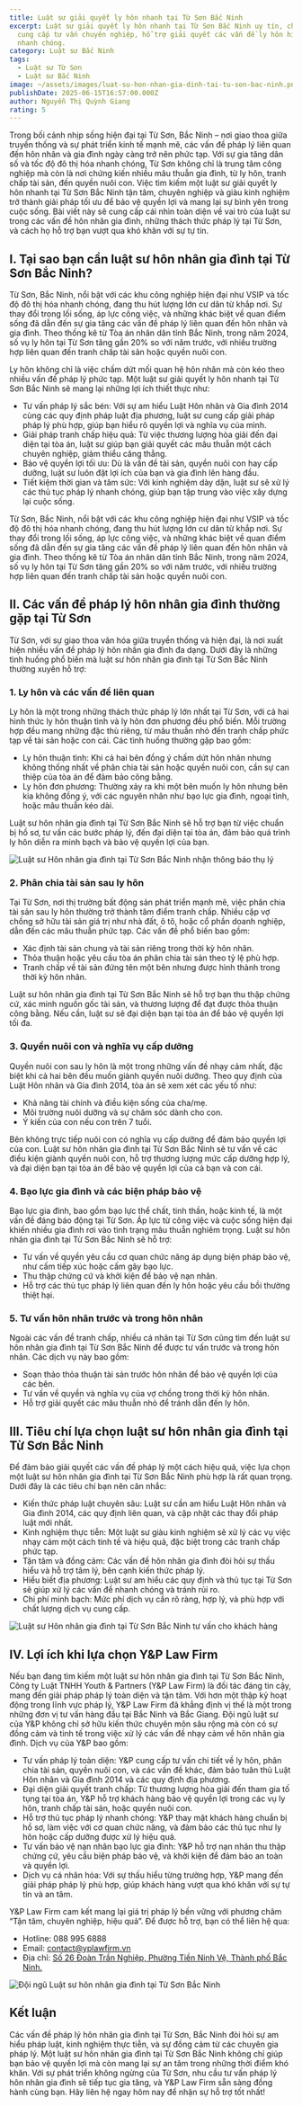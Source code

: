 ```yaml
---
title: Luật sư giải quyết ly hôn nhanh tại Từ Sơn Bắc Ninh
excerpt: Luật sư giải quyết ly hôn nhanh tại Từ Sơn Bắc Ninh uy tín, chất lượng
  cung cấp tư vấn chuyên nghiệp, hỗ trợ giải quyết các vấn đề ly hôn hiệu quả,
  nhanh chóng.
category: Luật sư Bắc Ninh
tags:
  - Luật sư Từ Sơn
  - Luật sư Bắc Ninh
image: ~/assets/images/luat-su-hon-nhan-gia-dinh-tai-tu-son-bac-ninh.png
publishDate: 2025-06-15T16:57:00.000Z
author: Nguyễn Thị Quỳnh Giang
rating: 5
---
```

Trong bối cảnh nhịp sống hiện đại tại Từ Sơn, Bắc Ninh – nơi giao thoa giữa truyền thống và sự phát triển kinh tế mạnh mẽ, các vấn đề pháp lý liên quan đến hôn nhân và gia đình ngày càng trở nên phức tạp. Với sự gia tăng dân số và tốc độ đô thị hóa nhanh chóng, Từ Sơn không chỉ là trung tâm công nghiệp mà còn là nơi chứng kiến nhiều mâu thuẫn gia đình, từ ly hôn, tranh chấp tài sản, đến quyền nuôi con. Việc tìm kiếm một luật sư giải quyết ly hôn nhanh tại Từ Sơn Bắc Ninh tận tâm, chuyên nghiệp và giàu kinh nghiệm trở thành giải pháp tối ưu để bảo vệ quyền lợi và mang lại sự bình yên trong cuộc sống. Bài viết này sẽ cung cấp cái nhìn toàn diện về vai trò của luật sư trong các vấn đề hôn nhân gia đình, những thách thức pháp lý tại Từ Sơn, và cách họ hỗ trợ bạn vượt qua khó khăn với sự tự tin.

## I. Tại sao bạn cần luật sư hôn nhân gia đình tại Từ Sơn Bắc Ninh?

Từ Sơn, Bắc Ninh, nổi bật với các khu công nghiệp hiện đại như VSIP và tốc độ đô thị hóa nhanh chóng, đang thu hút lượng lớn cư dân từ khắp nơi. Sự thay đổi trong lối sống, áp lực công việc, và những khác biệt về quan điểm sống đã dẫn đến sự gia tăng các vấn đề pháp lý liên quan đến hôn nhân và gia đình. Theo thống kê từ Tòa án nhân dân tỉnh Bắc Ninh, trong năm 2024, số vụ ly hôn tại Từ Sơn tăng gần 20% so với năm trước, với nhiều trường hợp liên quan đến tranh chấp tài sản hoặc quyền nuôi con.

Ly hôn không chỉ là việc chấm dứt mối quan hệ hôn nhân mà còn kéo theo nhiều vấn đề pháp lý phức tạp. Một luật sư giải quyết ly hôn nhanh tại Từ Sơn Bắc Ninh sẽ mang lại những lợi ích thiết thực như:

* Tư vấn pháp lý sắc bén: Với sự am hiểu Luật Hôn nhân và Gia đình 2014 cùng các quy định pháp luật địa phương, luật sư cung cấp giải pháp pháp lý phù hợp, giúp bạn hiểu rõ quyền lợi và nghĩa vụ của mình.
* Giải pháp tranh chấp hiệu quả: Từ việc thương lượng hòa giải đến đại diện tại tòa án, luật sư giúp bạn giải quyết các mâu thuẫn một cách chuyên nghiệp, giảm thiểu căng thẳng.
* Bảo vệ quyền lợi tối ưu: Dù là vấn đề tài sản, quyền nuôi con hay cấp dưỡng, luật sư luôn đặt lợi ích của bạn và gia đình lên hàng đầu.
* Tiết kiệm thời gian và tâm sức: Với kinh nghiệm dày dặn, luật sư sẽ xử lý các thủ tục pháp lý nhanh chóng, giúp bạn tập trung vào việc xây dựng lại cuộc sống.

Từ Sơn, Bắc Ninh, nổi bật với các khu công nghiệp hiện đại như VSIP và tốc độ đô thị hóa nhanh chóng, đang thu hút lượng lớn cư dân từ khắp nơi. Sự thay đổi trong lối sống, áp lực công việc, và những khác biệt về quan điểm sống đã dẫn đến sự gia tăng các vấn đề pháp lý liên quan đến hôn nhân và gia đình. Theo thống kê từ Tòa án nhân dân tỉnh Bắc Ninh, trong năm 2024, số vụ ly hôn tại Từ Sơn tăng gần 20% so với năm trước, với nhiều trường hợp liên quan đến tranh chấp tài sản hoặc quyền nuôi con.

## II. Các vấn đề pháp lý hôn nhân gia đình thường gặp tại Từ Sơn

Từ Sơn, với sự giao thoa văn hóa giữa truyền thống và hiện đại, là nơi xuất hiện nhiều vấn đề pháp lý hôn nhân gia đình đa dạng. Dưới đây là những tình huống phổ biến mà luật sư hôn nhân gia đình tại Từ Sơn Bắc Ninh thường xuyên hỗ trợ:

### 1. Ly hôn và các vấn đề liên quan

Ly hôn là một trong những thách thức pháp lý lớn nhất tại Từ Sơn, với cả hai hình thức ly hôn thuận tình và ly hôn đơn phương đều phổ biến. Mỗi trường hợp đều mang những đặc thù riêng, từ mâu thuẫn nhỏ đến tranh chấp phức tạp về tài sản hoặc con cái. Các tình huống thường gặp bao gồm:

* Ly hôn thuận tình: Khi cả hai bên đồng ý chấm dứt hôn nhân nhưng không thống nhất về phân chia tài sản hoặc quyền nuôi con, cần sự can thiệp của tòa án để đảm bảo công bằng.
* Ly hôn đơn phương: Thường xảy ra khi một bên muốn ly hôn nhưng bên kia không đồng ý, với các nguyên nhân như bạo lực gia đình, ngoại tình, hoặc mâu thuẫn kéo dài.

Luật sư hôn nhân gia đình tại Từ Sơn Bắc Ninh sẽ hỗ trợ bạn từ việc chuẩn bị hồ sơ, tư vấn các bước pháp lý, đến đại diện tại tòa án, đảm bảo quá trình ly hôn diễn ra minh bạch và bảo vệ quyền lợi của bạn.

![Luật sư Hôn nhân gia đình tại Từ Sơn Bắc Ninh nhận thông báo thụ lý](~/assets/images/luat-su-hon-nhan-gia-dinh-tai-tu-son-bac-ninh-nhan-thong-bao-thu-ly.jpg "Luật sư Hôn nhân gia đình tại Từ Sơn Bắc Ninh nhận thông báo thụ lý")

### 2. Phân chia tài sản sau ly hôn

Tại Từ Sơn, nơi thị trường bất động sản phát triển mạnh mẽ, việc phân chia tài sản sau ly hôn thường trở thành tâm điểm tranh chấp. Nhiều cặp vợ chồng sở hữu tài sản giá trị như nhà đất, ô tô, hoặc cổ phần doanh nghiệp, dẫn đến các mâu thuẫn phức tạp. Các vấn đề phổ biến bao gồm:

* Xác định tài sản chung và tài sản riêng trong thời kỳ hôn nhân.
* Thỏa thuận hoặc yêu cầu tòa án phân chia tài sản theo tỷ lệ phù hợp.
* Tranh chấp về tài sản đứng tên một bên nhưng được hình thành trong thời kỳ hôn nhân.

Luật sư hôn nhân gia đình tại Từ Sơn Bắc Ninh sẽ hỗ trợ bạn thu thập chứng cứ, xác minh nguồn gốc tài sản, và thương lượng để đạt được thỏa thuận công bằng. Nếu cần, luật sư sẽ đại diện bạn tại tòa án để bảo vệ quyền lợi tối đa.

### 3. Quyền nuôi con và nghĩa vụ cấp dưỡng

Quyền nuôi con sau ly hôn là một trong những vấn đề nhạy cảm nhất, đặc biệt khi cả hai bên đều muốn giành quyền nuôi dưỡng. Theo quy định của Luật Hôn nhân và Gia đình 2014, tòa án sẽ xem xét các yếu tố như:

* Khả năng tài chính và điều kiện sống của cha/mẹ.
* Môi trường nuôi dưỡng và sự chăm sóc dành cho con.
* Ý kiến của con nếu con trên 7 tuổi.

Bên không trực tiếp nuôi con có nghĩa vụ cấp dưỡng để đảm bảo quyền lợi của con. Luật sư hôn nhân gia đình tại Từ Sơn Bắc Ninh sẽ tư vấn về các điều kiện giành quyền nuôi con, hỗ trợ thương lượng mức cấp dưỡng hợp lý, và đại diện bạn tại tòa án để bảo vệ quyền lợi của cả bạn và con cái.

### 4. Bạo lực gia đình và các biện pháp bảo vệ

Bạo lực gia đình, bao gồm bạo lực thể chất, tinh thần, hoặc kinh tế, là một vấn đề đáng báo động tại Từ Sơn. Áp lực từ công việc và cuộc sống hiện đại khiến nhiều gia đình rơi vào tình trạng mâu thuẫn nghiêm trọng. Luật sư hôn nhân gia đình tại Từ Sơn Bắc Ninh sẽ hỗ trợ:

* Tư vấn về quyền yêu cầu cơ quan chức năng áp dụng biện pháp bảo vệ, như cấm tiếp xúc hoặc cấm gây bạo lực.
* Thu thập chứng cứ và khởi kiện để bảo vệ nạn nhân.
* Hỗ trợ các thủ tục pháp lý liên quan đến ly hôn hoặc yêu cầu bồi thường thiệt hại.

### 5. Tư vấn hôn nhân trước và trong hôn nhân

Ngoài các vấn đề tranh chấp, nhiều cá nhân tại Từ Sơn cũng tìm đến luật sư hôn nhân gia đình tại Từ Sơn Bắc Ninh để được tư vấn trước và trong hôn nhân. Các dịch vụ này bao gồm:

* Soạn thảo thỏa thuận tài sản trước hôn nhân để bảo vệ quyền lợi của các bên.
* Tư vấn về quyền và nghĩa vụ của vợ chồng trong thời kỳ hôn nhân.
* Hỗ trợ giải quyết các mâu thuẫn nhỏ để tránh dẫn đến ly hôn.

## III. Tiêu chí lựa chọn luật sư hôn nhân gia đình tại Từ Sơn Bắc Ninh

Để đảm bảo giải quyết các vấn đề pháp lý một cách hiệu quả, việc lựa chọn một luật sư hôn nhân gia đình tại Từ Sơn Bắc Ninh phù hợp là rất quan trọng. Dưới đây là các tiêu chí bạn nên cân nhắc:

* Kiến thức pháp luật chuyên sâu: Luật sư cần am hiểu Luật Hôn nhân và Gia đình 2014, các quy định liên quan, và cập nhật các thay đổi pháp luật mới nhất.
* Kinh nghiệm thực tiễn: Một luật sư giàu kinh nghiệm sẽ xử lý các vụ việc nhạy cảm một cách tinh tế và hiệu quả, đặc biệt trong các tranh chấp phức tạp.
* Tận tâm và đồng cảm: Các vấn đề hôn nhân gia đình đòi hỏi sự thấu hiểu và hỗ trợ tâm lý, bên cạnh kiến thức pháp lý.
* Hiểu biết địa phương: Luật sư am hiểu các quy định và thủ tục tại Từ Sơn sẽ giúp xử lý các vấn đề nhanh chóng và tránh rủi ro.
* Chi phí minh bạch: Mức phí dịch vụ cần rõ ràng, hợp lý, và phù hợp với chất lượng dịch vụ cung cấp.

![Luật sư Hôn nhân gia đình tại Từ Sơn Bắc Ninh tư vấn cho khách hàng](~/assets/images/luat-su-hon-nhan-gia-dinh-tai-tu-son-bac-ninh-tu-van-cho-khach-hang.jpg "Luật sư Hôn nhân gia đình tại Từ Sơn Bắc Ninh tư vấn cho khách hàng")

## IV. Lợi ích khi lựa chọn Y&P Law Firm

Nếu bạn đang tìm kiếm một luật sư hôn nhân gia đình tại Từ Sơn Bắc Ninh, Công ty Luật TNHH Youth & Partners (Y&P Law Firm) là đối tác đáng tin cậy, mang đến giải pháp pháp lý toàn diện và tận tâm. Với hơn một thập kỷ hoạt động trong lĩnh vực pháp lý, Y&P Law Firm đã khẳng định vị thế là một trong những đơn vị tư vấn hàng đầu tại Bắc Ninh và Bắc Giang. Đội ngũ luật sư của Y&P không chỉ sở hữu kiến thức chuyên môn sâu rộng mà còn có sự đồng cảm và tinh tế trong việc xử lý các vấn đề nhạy cảm về hôn nhân gia đình. Dịch vụ của Y&P bao gồm:

* Tư vấn pháp lý toàn diện: Y&P cung cấp tư vấn chi tiết về ly hôn, phân chia tài sản, quyền nuôi con, và các vấn đề khác, đảm bảo tuân thủ Luật Hôn nhân và Gia đình 2014 và các quy định địa phương.
* Đại diện giải quyết tranh chấp: Từ thương lượng hòa giải đến tham gia tố tụng tại tòa án, Y&P hỗ trợ khách hàng bảo vệ quyền lợi trong các vụ ly hôn, tranh chấp tài sản, hoặc quyền nuôi con.
* Hỗ trợ thủ tục pháp lý nhanh chóng: Y&P thay mặt khách hàng chuẩn bị hồ sơ, làm việc với cơ quan chức năng, và đảm bảo các thủ tục như ly hôn hoặc cấp dưỡng được xử lý hiệu quả.
* Tư vấn bảo vệ nạn nhân bạo lực gia đình: Y&P hỗ trợ nạn nhân thu thập chứng cứ, yêu cầu biện pháp bảo vệ, và khởi kiện để đảm bảo an toàn và quyền lợi.
* Dịch vụ cá nhân hóa: Với sự thấu hiểu từng trường hợp, Y&P mang đến giải pháp pháp lý phù hợp, giúp khách hàng vượt qua khó khăn với sự tự tin và an tâm.

Y&P Law Firm cam kết mang lại giá trị pháp lý bền vững với phương châm “Tận tâm, chuyên nghiệp, hiệu quả”. Để được hỗ trợ, bạn có thể liên hệ qua:

* Hotline: 088 995 6888
* Email: contact@yplawfirm.vn
* Địa chỉ: [Số 26 Đoàn Trần Nghiệp, Phường Tiền Ninh Vệ, Thành phố Bắc Ninh.](https://maps.app.goo.gl/hSzGVgUBaoR6Nwq36)

[](https://maps.app.goo.gl/hSzGVgUBaoR6Nwq36)

![Đội ngũ Luật sư hôn nhân gia đình tại Từ Sơn Bắc Ninh](~/assets/images/doi-ngu-luat-su-hon-nhan-gia-dinh-tai-tu-son-bac-ninh.jpg "Đội ngũ Luật sư hôn nhân gia đình tại Từ Sơn Bắc Ninh")

## Kết luận

Các vấn đề pháp lý hôn nhân gia đình tại Từ Sơn, Bắc Ninh đòi hỏi sự am hiểu pháp luật, kinh nghiệm thực tiễn, và sự đồng cảm từ các chuyên gia pháp lý. Một luật sư hôn nhân gia đình tại Từ Sơn Bắc Ninh không chỉ giúp bạn bảo vệ quyền lợi mà còn mang lại sự an tâm trong những thời điểm khó khăn. Với sự phát triển không ngừng của Từ Sơn, nhu cầu tư vấn pháp lý hôn nhân gia đình sẽ tiếp tục gia tăng, và Y&P Law Firm sẵn sàng đồng hành cùng bạn. Hãy liên hệ ngay hôm nay để nhận sự hỗ trợ tốt nhất!
